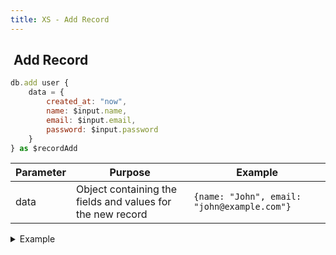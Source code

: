 ```yaml
---
title: XS - Add Record
---
```


## <img src="../assets/docuBadge (4).png" alt="" data-size="line"> Add Record <a href="#xs-secretkey" id="xs-secretkey"></a>

```javascript
db.add user {
    data = {
        created_at: "now",
        name: $input.name,
        email: $input.email,
        password: $input.password
    }
} as $recordAdd
```

| Parameter | Purpose                                                    | Example                                     |
| --------- | ---------------------------------------------------------- | ------------------------------------------- |
| data      | Object containing the fields and values for the new record | `{name: "John", email: "john@example.com"}` |

<details>

<summary>Example</summary>

```javascript
// Create a new user record
db.add user {
    data = {
        created_at: "now",
        name: "John Doe",
        email: "john@example.com",
        password: "hashedPassword123"
    }
} as newUser
```

</details>
